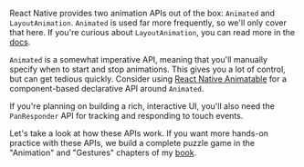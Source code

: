 

React Native provides two animation APIs out of the box: `Animated` and `LayoutAnimation`. `Animated` is used far more frequently, so we'll only cover that here. If you're curious about `LayoutAnimation`, you can read more in the [docs](https://facebook.github.io/react-native/docs/animations.html#layoutanimation).

`Animated` is a somewhat imperative API, meaning that you'll manually specify when to start and stop animations. This gives you a lot of control, but can get tedious quickly. Consider using [React Native Animatable](react_native_animatable) for a component-based declarative API around `Animated`.

If you're planning on building a rich, interactive UI, you'll also need the `PanResponder` API for tracking and responding to touch events.

Let's take a look at how these APIs work. If you want more hands-on practice with these APIs, we build a complete puzzle game in the "Animation" and "Gestures" chapters of my [book](https://gumroad.com/a/567063667).

